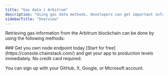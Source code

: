 ---
title: "Gas data | Arbitrum"
description: "Using gas data methods, developers can get important information about the gas prices and estimated gas required for transactions on the Arbitrum blockchain. This information is crucial in building efficient and cost-effective decentralized applications on the Arbitrum network."
sidebarTitle: "Overview"
---

Retrieving gas information from the Arbitrum blockchain can be done by using the following methods:

<CardGroup>
<Card title="eth_estimateGas" href="/reference/arbitrum_node_api/gas_data/eth_estimateGas" icon="angle-right" iconType="solid" horizontal />
<Card title="eth_gasPrice" href="/reference/arbitrum_node_api/gas_data/eth_gasPrice" icon="angle-right" iconType="solid" horizontal />
</CardGroup>

<Check>
  ### Get you own node endpoint today
  [Start for free](https://console.chainstack.com/) and get your app to production levels immediately. No credit card required.

  You can sign up with your GitHub, X, Google, or Microsoft account.
</Check>
